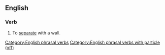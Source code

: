 ==English==

===Verb===
{{en-verb|walls off|walling off|walled off}}

# To [[separate]] with a wall.
#: {{ux|en|The previous owners had '''walled off''' two rooms, making an apartment.}}

[[Category:English phrasal verbs]]
[[Category:English phrasal verbs with particle (off)]]
